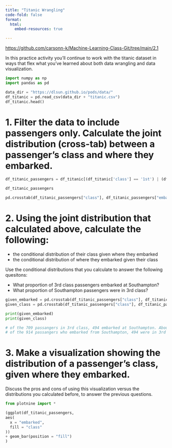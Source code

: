 ```yaml
---
title: "Titanic Wrangling"
code-fold: false
format: 
  html:
    embed-resources: true

---
```


<https://github.com/carsonn-k/Machine-Learning-Class-Git/tree/main/2.1>

In this practice activity you'll continue to work with the titanic dataset in ways that flex what you've learned about both data wrangling and data visualization.

```python
import numpy as np
import pandas as pd

data_dir = "https://dlsun.github.io/pods/data/"
df_titanic = pd.read_csv(data_dir + "titanic.csv")
df_titanic.head()
```

# 1. Filter the data to include passengers only. Calculate the joint distribution (cross-tab) between a passenger's class and where they embarked.

```python
df_titanic_passengers = df_titanic[(df_titanic['class'] == '1st') | (df_titanic['class'] == '2nd') | (df_titanic['class'] == '3rd')]

df_titanic_passengers
```

```python
pd.crosstab(df_titanic_passengers["class"], df_titanic_passengers["embarked"])
```

# 2. Using the joint distribution that calculated above, calculate the following:

* the conditional distribution of their class given where they embarked
* the conditional distribution of where they embarked given their class

Use the conditional distributions that you calculate to answer the following quesitons:

* What proportion of 3rd class passengers embarked at Southampton?
* What proportion of Southampton passengers were in 3rd class?

```python
given_embarked = pd.crosstab(df_titanic_passengers["class"], df_titanic_passengers["embarked"], normalize = "columns")
given_class = pd.crosstab(df_titanic_passengers["class"], df_titanic_passengers["embarked"], normalize = "index")

print(given_embarked)
print(given_class)

# of the 709 passangers in 3rd class, 494 embarked at Southampton. About 70% of passangers in 3rd class embarked from Southampton
# of the 914 passangers who embarked from Southampton, 494 were in 3rd class. About 54% of passangers who embarked from Southampton were in 3rd class
```

# 3. Make a visualization showing the distribution of a passenger's class, given where they embarked.

Discuss the pros and cons of using this visualization versus the distributions you calculated before, to answer the previous questions.


```python
from plotnine import *

(ggplot(df_titanic_passengers,
aes(
  x = "embarked",
  fill = "class"
))
+ geom_bar(position = "fill")
)
```